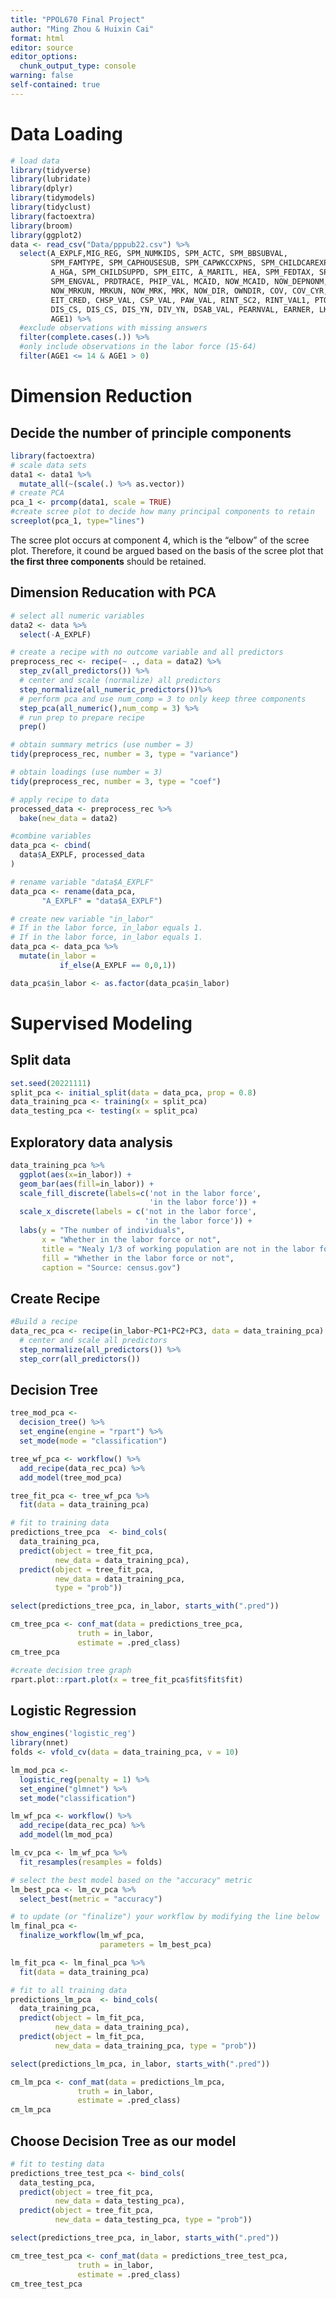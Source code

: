 ```yaml
---
title: "PPOL670 Final Project"
author: "Ming Zhou & Huixin Cai"
format: html
editor: source
editor_options: 
  chunk_output_type: console
warning: false
self-contained: true
---
```

# Data Loading
```r
# load data
library(tidyverse)
library(lubridate)
library(dplyr)
library(tidymodels)
library(tidyclust)
library(factoextra)
library(broom)
library(ggplot2)
data <- read_csv("Data/pppub22.csv") %>%
  select(A_EXPLF,MIG_REG, SPM_NUMKIDS, SPM_ACTC, SPM_BBSUBVAL,
         SPM_FAMTYPE, SPM_CAPHOUSESUB, SPM_CAPWKCCXPNS, SPM_CHILDCAREXPNS,
         A_HGA, SPM_CHILDSUPPD, SPM_EITC, A_MARITL, HEA, SPM_FEDTAX, SPM_GEOADJ,
         SPM_ENGVAL, PRDTRACE, PHIP_VAL, MCAID, NOW_MCAID, NOW_DEPNONM,
         NOW_MRKUN, MRKUN, NOW_MRK, MRK, NOW_DIR, OWNDIR, COV, COV_CYR, AGI, 
         EIT_CRED, CHSP_VAL, CSP_VAL, PAW_VAL, RINT_SC2, RINT_VAL1, PTOTVAL, DIS_HP,
         DIS_CS, DIS_CS, DIS_YN, DIV_YN, DSAB_VAL, PEARNVAL, EARNER, LKWEEKS, LOSEWKS,
         AGE1) %>%
  #exclude observations with missing answers
  filter(complete.cases(.)) %>%
  #only include observations in the labor force (15-64)
  filter(AGE1 <= 14 & AGE1 > 0)
```

# Dimension Reduction
## Decide the number of principle components
```r
library(factoextra)
# scale data sets
data1 <- data1 %>%
  mutate_all(~(scale(.) %>% as.vector))
# create PCA
pca_1 <- prcomp(data1, scale = TRUE)
#create scree plot to decide how many principal components to retain 
screeplot(pca_1, type="lines")
```
The scree plot occurs at component 4, which is the “elbow” of the scree plot. Therefore, it cound be argued based on the basis of the scree plot that **the first three components** should be retained.

## Dimension Reducation with PCA
```r
# select all numeric variables
data2 <- data %>%
  select(-A_EXPLF)

# create a recipe with no outcome variable and all predictors
preprocess_rec <- recipe(~ ., data = data2) %>%
  step_zv(all_predictors()) %>%
  # center and scale (normalize) all predictors
  step_normalize(all_numeric_predictors())%>%
  # perform pca and use num_comp = 3 to only keep three components
  step_pca(all_numeric(),num_comp = 3) %>%
  # run prep to prepare recipe
  prep()

# obtain summary metrics (use number = 3)
tidy(preprocess_rec, number = 3, type = "variance")

# obtain loadings (use number = 3)
tidy(preprocess_rec, number = 3, type = "coef")

# apply recipe to data
processed_data <- preprocess_rec %>%
  bake(new_data = data2)

#combine variables
data_pca <- cbind(
  data$A_EXPLF, processed_data
)

# rename variable "data$A_EXPLF"
data_pca <- rename(data_pca,
       "A_EXPLF" = "data$A_EXPLF")

# create new variable "in_labor"
# If in the labor force, in_labor equals 1. 
# If in the labor force, in_labor equals 1. 
data_pca <- data_pca %>%
  mutate(in_labor = 
           if_else(A_EXPLF == 0,0,1)) 

data_pca$in_labor <- as.factor(data_pca$in_labor)
```

# Supervised Modeling
## Split data 
```r
set.seed(20221111)
split_pca <- initial_split(data = data_pca, prop = 0.8)
data_training_pca <- training(x = split_pca)
data_testing_pca <- testing(x = split_pca)
```

## Exploratory data analysis 
```r
data_training_pca %>%
  ggplot(aes(x=in_labor)) +
  geom_bar(aes(fill=in_labor)) +
  scale_fill_discrete(labels=c('not in the labor force', 
                               'in the labor force')) +
  scale_x_discrete(labels = c('not in the labor force',
                              'in the labor force')) +
  labs(y = "The number of individuals",
       x = "Whether in the labor force or not", 
       title = "Nealy 1/3 of working population are not in the labor force", 
       fill = "Whether in the labor force or not",
       caption = "Source: census.gov")
```

## Create Recipe
```r
#Build a recipe 
data_rec_pca <- recipe(in_labor~PC1+PC2+PC3, data = data_training_pca) %>%
  # center and scale all predictors
  step_normalize(all_predictors()) %>%
  step_corr(all_predictors())
```

## Decision Tree 
```r
tree_mod_pca <-
  decision_tree() %>%
  set_engine(engine = "rpart") %>%
  set_mode(mode = "classification")

tree_wf_pca <- workflow() %>%
  add_recipe(data_rec_pca) %>%
  add_model(tree_mod_pca)

tree_fit_pca <- tree_wf_pca %>%
  fit(data = data_training_pca)

# fit to training data
predictions_tree_pca  <- bind_cols(
  data_training_pca,
  predict(object = tree_fit_pca, 
          new_data = data_training_pca),
  predict(object = tree_fit_pca, 
          new_data = data_training_pca, 
          type = "prob"))

select(predictions_tree_pca, in_labor, starts_with(".pred"))

cm_tree_pca <- conf_mat(data = predictions_tree_pca,
               truth = in_labor,
               estimate = .pred_class)
cm_tree_pca

#create decision tree graph 
rpart.plot::rpart.plot(x = tree_fit_pca$fit$fit$fit)
```

## Logistic Regression 
```r
show_engines('logistic_reg')
library(nnet)
folds <- vfold_cv(data = data_training_pca, v = 10)

lm_mod_pca <- 
  logistic_reg(penalty = 1) %>%
  set_engine("glmnet") %>%
  set_mode("classification")

lm_wf_pca <- workflow() %>%
  add_recipe(data_rec_pca) %>%
  add_model(lm_mod_pca) 

lm_cv_pca <- lm_wf_pca %>%
  fit_resamples(resamples = folds)

# select the best model based on the "accuracy" metric
lm_best_pca <- lm_cv_pca %>%
  select_best(metric = "accuracy")

# to update (or "finalize") your workflow by modifying the line below
lm_final_pca <- 
  finalize_workflow(lm_wf_pca,
                    parameters = lm_best_pca)

lm_fit_pca <- lm_final_pca %>%
  fit(data = data_training_pca)

# fit to all training data
predictions_lm_pca  <- bind_cols(
  data_training_pca,
  predict(object = lm_fit_pca, 
          new_data = data_training_pca),
  predict(object = lm_fit_pca, 
          new_data = data_training_pca, type = "prob"))

select(predictions_lm_pca, in_labor, starts_with(".pred"))

cm_lm_pca <- conf_mat(data = predictions_lm_pca,
               truth = in_labor,
               estimate = .pred_class)
cm_lm_pca
```

## Choose Decision Tree as our model 
```r
# fit to testing data
predictions_tree_test_pca <- bind_cols(
  data_testing_pca,
  predict(object = tree_fit_pca, 
          new_data = data_testing_pca),
  predict(object = tree_fit_pca, 
          new_data = data_testing_pca, type = "prob"))

select(predictions_tree_pca, in_labor, starts_with(".pred"))

cm_tree_test_pca <- conf_mat(data = predictions_tree_test_pca,
               truth = in_labor,
               estimate = .pred_class)
cm_tree_test_pca
```